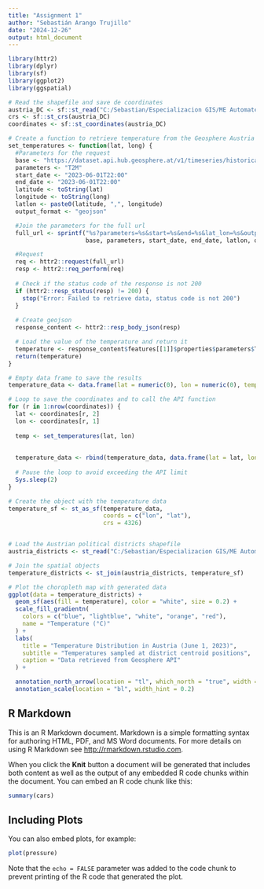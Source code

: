 ```yaml
---
title: "Assignment 1"
author: "Sebastián Arango Trujillo"
date: "2024-12-26"
output: html_document
---
```


```r
library(httr2)
library(dplyr)
library(sf)
library(ggplot2)
library(ggspatial)

# Read the shapefile and save de coordinates 
austria_DC <- sf::st_read("C:/Sebastian/Especializacion GIS/ME Automated Data Processing with R/Tarea 1/DataAssignment1/DataAssignment1/Austria_Districts_Centroids.shp") 
crs <- sf::st_crs(austria_DC)
coordinates <- sf::st_coordinates(austria_DC)

# Create a function to retrieve temperature from the Geosphere Austria API  
set_temperatures <- function(lat, long) {
  #Parameters for the request
  base <- "https://dataset.api.hub.geosphere.at/v1/timeseries/historical/inca-v1-1h-1km"
  parameters <- "T2M"  
  start_date <- "2023-06-01T22:00"
  end_date <- "2023-06-01T22:00"
  latitude <- toString(lat)
  longitude <- toString(long)
  latlon <- paste0(latitude, ",", longitude)
  output_format <- "geojson"

  #Join the parameters for the full url
  full_url <- sprintf("%s?parameters=%s&start=%s&end=%s&lat_lon=%s&output_format=%s", 
                      base, parameters, start_date, end_date, latlon, output_format)

  #Request
  req <- httr2::request(full_url)
  resp <- httr2::req_perform(req)
  
  # Check if the status code of the response is not 200 
  if (httr2::resp_status(resp) != 200) {
    stop("Error: Failed to retrieve data, status code is not 200")
  }
  
  # Create geojson 
  response_content <- httr2::resp_body_json(resp)

  # Load the value of the temperature and return it
  temperature <- response_content$features[[1]]$properties$parameters$T2M$data[[1]]
  return(temperature)
}

# Empty data frame to save the results
temperature_data <- data.frame(lat = numeric(0), lon = numeric(0), temperature = numeric(0))

# Loop to save the coordinates and to call the API function 
for (r in 1:nrow(coordinates)) { 
  lat <- coordinates[r, 2]  
  lon <- coordinates[r, 1]  
  
  temp <- set_temperatures(lat, lon)
  
  
  temperature_data <- rbind(temperature_data, data.frame(lat = lat, lon = lon, temperature = temp))
  
  # Pause the loop to avoid exceeding the API limit
  Sys.sleep(2)
}

# Create the object with the temperature data
temperature_sf <- st_as_sf(temperature_data, 
                           coords = c("lon", "lat"), 
                           crs = 4326)  


# Load the Austrian political districts shapefile
austria_districts <- st_read("C:/Sebastian/Especializacion GIS/ME Automated Data Processing with R/Tarea 1/DataAssignment1/DataAssignment1/Austria_Districts.shp")

# Join the spatial objects
temperature_districts <- st_join(austria_districts, temperature_sf)

# Plot the choropleth map with generated data
ggplot(data = temperature_districts) +
  geom_sf(aes(fill = temperature), color = "white", size = 0.2) +  
  scale_fill_gradientn(
    colors = c("blue", "lightblue", "white", "orange", "red"),
    name = "Temperature (°C)"
  ) +
  labs(
    title = "Temperature Distribution in Austria (June 1, 2023)", 
    subtitle = "Temperatures sampled at district centroid positions",
    caption = "Data retrieved from Geosphere API"
  ) +

  annotation_north_arrow(location = "tl", which_north = "true", width = unit(2, "cm")) +
  annotation_scale(location = "bl", width_hint = 0.2)
```

## R Markdown

This is an R Markdown document. Markdown is a simple formatting syntax for authoring HTML, PDF, and MS Word documents. For more details on using R Markdown see <http://rmarkdown.rstudio.com>.

When you click the **Knit** button a document will be generated that includes both content as well as the output of any embedded R code chunks within the document. You can embed an R code chunk like this:

```r
summary(cars)
```

## Including Plots

You can also embed plots, for example:

```r
plot(pressure)
```

Note that the `echo = FALSE` parameter was added to the code chunk to prevent printing of the R code that generated the plot.
